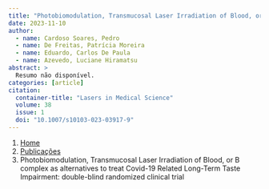 ```yaml
---
title: "Photobiomodulation, Transmucosal Laser Irradiation of Blood, or B complex as alternatives to treat Covid-19 Related Long-Term Taste Impairment: double-blind randomized clinical trial"
date: 2023-11-10
author:
  - name: Cardoso Soares, Pedro
  - name: De Freitas, Patrícia Moreira
  - name: Eduardo, Carlos De Paula
  - name: Azevedo, Luciane Hiramatsu
abstract: > 
  Resumo não disponível.
categories: [article]
citation: 
  container-title: "Lasers in Medical Science"
  volume: 38
  issue: 1
  doi: "10.1007/s10103-023-03917-9"
---
```


```{=html}
<nav aria-label="breadcrumb">
  <ol class="breadcrumb">
    <li class="breadcrumb-item"><a href="../../index.html">Home</a></li>
    <li class="breadcrumb-item"><a href="../index.html">Publicações</a></li>
    <li class="breadcrumb-item active" aria-current="page">Photobiomodulation, Transmucosal Laser Irradiation of Blood, or B complex as alternatives to treat Covid-19 Related Long-Term Taste Impairment: double-blind randomized clinical trial</li>
  </ol>
</nav>
```
